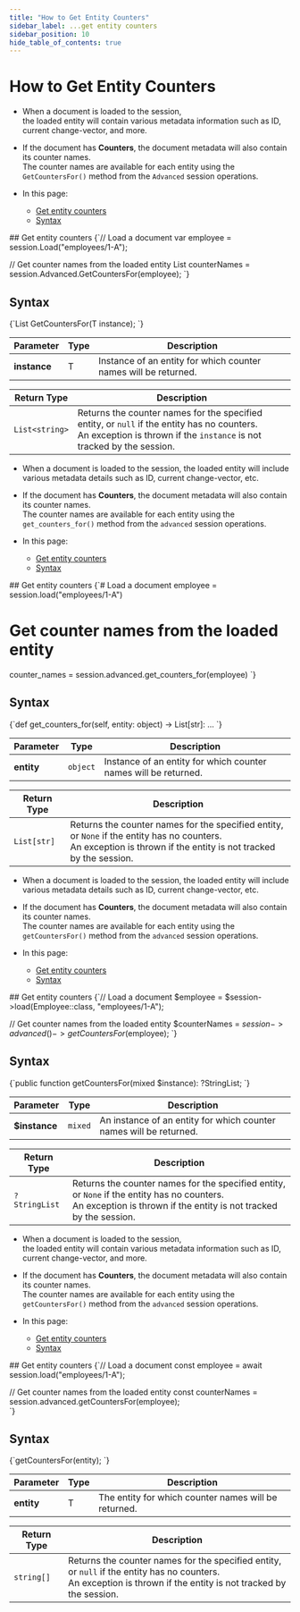 ---
title: "How to Get Entity Counters"
sidebar_label: ...get entity counters
sidebar_position: 10
hide_table_of_contents: true
---




# How to Get Entity Counters
<LanguageSwitcher supportedLanguages={supportedLanguages} />
<LanguageContent language="csharp">

<Admonition type="note" title="Note">

* When a document is loaded to the session,  
  the loaded entity will contain various metadata information such as ID, current change-vector, and more.

* If the document has __Counters__, the document metadata will also contain its counter names.  
  The counter names are available for each entity using the `GetCountersFor()` method from the `Advanced` session operations.

* In this page:
    * [Get entity counters](../../../client-api/session/how-to/get-entity-counters.mdx#get-entity-counters)
    * [Syntax](../../../client-api/session/how-to/get-entity-counters.mdx#syntax)
</Admonition>
## Get entity counters

<TabItem value="example" label="example">
<CodeBlock language="csharp">
{`// Load a document
var employee = session.Load<Employee>("employees/1-A");

// Get counter names from the loaded entity
List<string> counterNames = session.Advanced.GetCountersFor(employee);
`}
</CodeBlock>
</TabItem>



## Syntax

<TabItem value="syntax" label="syntax">
<CodeBlock language="csharp">
{`List<string> GetCountersFor<T>(T instance);
`}
</CodeBlock>
</TabItem>


| Parameter | Type | Description |
| --------- | ---- | ----------- |
| **instance** | T | Instance of an entity for which counter names will be returned. |

| Return Type | Description |
| ----------- | ----------- |
| `List<string>` | Returns the counter names for the specified entity, or `null` if the entity has no counters.<br/>An exception is thrown if the `instance` is not tracked by the session. |




</LanguageContent>
<LanguageContent language="python">

<Admonition type="note" title="Note">

* When a document is loaded to the session, the loaded entity will include 
  various metadata details such as ID, current change-vector, etc.

* If the document has **Counters**, the document metadata will also contain 
  its counter names.  
  The counter names are available for each entity using the `get_counters_for()` 
  method from the `advanced` session operations.

* In this page:
    * [Get entity counters](../../../client-api/session/how-to/get-entity-counters.mdx#get-entity-counters)
    * [Syntax](../../../client-api/session/how-to/get-entity-counters.mdx#syntax)
</Admonition>
## Get entity counters

<TabItem value="example" label="example">
<CodeBlock language="python">
{`# Load a document
employee = session.load("employees/1-A")

# Get counter names from the loaded entity
counter_names = session.advanced.get_counters_for(employee)
`}
</CodeBlock>
</TabItem>



## Syntax

<TabItem value="syntax" label="syntax">
<CodeBlock language="python">
{`def get_counters_for(self, entity: object) -> List[str]: ...
`}
</CodeBlock>
</TabItem>


| Parameter | Type | Description |
| --------- | ---- | ----------- |
| **entity** | `object` | Instance of an entity for which counter names will be returned. |

| Return Type | Description |
| ----------- | ----------- |
| `List[str]` | Returns the counter names for the specified entity, or `None` if the entity has no counters.<br/>An exception is thrown if the entity is not tracked by the session. |




</LanguageContent>
<LanguageContent language="php">

<Admonition type="note" title="Note">

* When a document is loaded to the session, the loaded entity will include 
  various metadata details such as ID, current change-vector, etc.

* If the document has **Counters**, the document metadata will also contain 
  its counter names.  
  The counter names are available for each entity using the `getCountersFor()` 
  method from the `advanced` session operations.

* In this page:
    * [Get entity counters](../../../client-api/session/how-to/get-entity-counters.mdx#get-entity-counters)
    * [Syntax](../../../client-api/session/how-to/get-entity-counters.mdx#syntax)
</Admonition>
## Get entity counters

<TabItem value="example" label="example">
<CodeBlock language="php">
{`// Load a document
$employee = $session->load(Employee::class, "employees/1-A");

// Get counter names from the loaded entity
$counterNames = $session->advanced()->getCountersFor($employee);
`}
</CodeBlock>
</TabItem>



## Syntax

<TabItem value="syntax" label="syntax">
<CodeBlock language="php">
{`public function getCountersFor(mixed $instance): ?StringList;
`}
</CodeBlock>
</TabItem>


| Parameter | Type | Description |
| --------- | ---- | ----------- |
| **$instance** | `mixed` | An instance of an entity for which counter names will be returned. |

| Return Type | Description |
| ----------- | ----------- |
| `?StringList` | Returns the counter names for the specified entity, or `None` if the entity has no counters.<br/>An exception is thrown if the entity is not tracked by the session. |




</LanguageContent>
<LanguageContent language="nodejs">

<Admonition type="note" title="Note">

* When a document is loaded to the session,  
  the loaded entity will contain various metadata information such as ID, current change-vector, and more.

* If the document has __Counters__, the document metadata will also contain its counter names.  
  The counter names are available for each entity using the `getCountersFor()` method from the `advanced` session operations.

* In this page:
    * [Get entity counters](../../../client-api/session/how-to/get-entity-counters.mdx#get-entity-counters)
    * [Syntax](../../../client-api/session/how-to/get-entity-counters.mdx#syntax)
</Admonition>
## Get entity counters

<TabItem value="example" label="example">
<CodeBlock language="js">
{`// Load a document
const employee = await session.load("employees/1-A");

// Get counter names from the loaded entity
const counterNames = session.advanced.getCountersFor(employee);    
`}
</CodeBlock>
</TabItem>



## Syntax

<TabItem value="syntax" label="syntax">
<CodeBlock language="js">
{`getCountersFor(entity);
`}
</CodeBlock>
</TabItem>

| Parameter | Type | Description |
| --------- | ---- | ----------- |
| **entity** | T | The entity for which counter names will be returned. |

| Return Type | Description |
| ----------- | ----------- |
| `string[]` | Returns the counter names for the specified entity, or `null` if the entity has no counters.<br/>An exception is thrown if the entity is not tracked by the session. |




</LanguageContent>

<!---
### Session
- [What is a Session and How Does it Work](../../../client-api/session/what-is-a-session-and-how-does-it-work)
- [How to Get and Modify Entity Metadata](../../../client-api/session/how-to/get-and-modify-entity-metadata)

### Counters
- [Counters Overview](../../../document-extensions/counters/overview)


-->